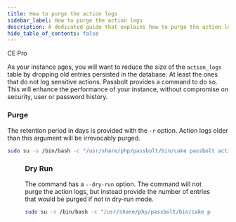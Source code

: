 ```yaml
---
title: How to purge the action logs
sidebar_label: How to purge the action logs
description: A dedicated guide that explains how to purge the action logs from the API
hide_table_of_contents: false
---
```



<div style={{display: "flex", gap: "1rem"}}>
  <Chips link="https://www.passbolt.com/ce/docker" isUnderMainTitle={true}>CE</Chips>
  <Chips link="https://www.passbolt.com/pricing/pro" isUnderMainTitle={true}>Pro</Chips>
</div>

As your instance ages, you will want to reduce the size of the `action_logs` table by dropping old entries persisted in the database.
At least the ones that do not log sensitive actions. Passbolt provides a command to do so.
This will enhance the performance of your instance, without compromise on security, user or password history.

### Purge

The retention period in days is provided with the `-r` option. Action logs
older than this argument will be irrevocably purged.

```bash
sudo su -s /bin/bash -c "/usr/share/php/passbolt/bin/cake passbolt action_logs_purge -r 90" www-data
```

<Figure
  src={
    '/img/help/2024/05/purge-action-logs-command.png'
  }
  caption="fig. Purge Action Logs Command"
  alt="Purge Action Logs Command"
/>

### Dry Run

The command has a `--dry-run` option. The command will not purge the action logs, but instead provide the number of entries
that would be purged if not in dry-run mode.

```bash
sudo su -s /bin/bash -c "/usr/share/php/passbolt/bin/cake passbolt action_logs_purge --dry-run -r 90" www-data
```

<Figure
  src={
    '/img/help/2024/05/purge-action-logs-command-dry-run.png'
  }
  caption="fig. Purge Action Logs Command Dry Run"
  alt="Purge Action Logs Command Dry Run"
/>
